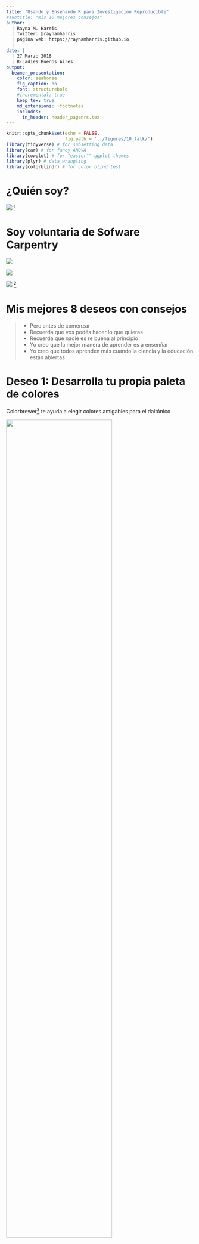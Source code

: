```yaml
---
title: "Usando y Enseñando R para Investigación Reproducible"
#subtitle: "mis 10 mejores consejos"
author: |
  | Rayna M. Harris 
  | Twitter: @raynamharris
  | página web: https://raynamharris.github.io
  |
date: |
  | 27 Marzo 2018
  | R-Ladies Buenos Aires
output:
  beamer_presentation:
    color: seahorse
    fig_caption: no
    font: structurebold
    #incremental: true
    keep_tex: true
    md_extensions: +footnotes
    includes:
      in_header: header_pagenrs.tex
---
```



```r
knitr::opts_chunk$set(echo = FALSE,
                      fig.path = '../figures/10_talk/')
library(tidyverse) # for subsetting data 
library(car) # for fancy ANOVA
library(cowplot) # for "easier"" ggplot themes
library(plyr) # data wrangling
library(colorblindr) # for color blind test
```

# ¿Quién soy? 

![](../figures/10_talk/twitter.png) 
[^1]

[^1]: https://twitter.com/raynamharris


# Soy voluntaria de Sofware Carpentry

![](../figures/10_talk/swc1.png)

![](../figures/10_talk/swc2.png)

![](../figures/10_talk/swc3.png)
[^2]

[^2]: https://software-carpentry.org/lessons/


# Mis mejores 8 deseos con consejos

>-  Pero antes de comenzar
>-  Recuerda que vos podés hacer lo que quieras
>-  Recuerda que nadie es re buena al principio 
>-  Yo creo que la mejor manera de aprender es a ensenñar
>-  Yo creo que todos aprenden más cuando la ciencia y la educación están abiertas 

# Deseo 1: Desarrolla tu propia paleta de colores

Colorbrewer[^1a] te ayuda a elegir colores amigables para el daltónico

![](../figures/10_talk/colorbrewer.png){width=75%}

[^1a]: http://colorbrewer2.org/

# Ejemplos de paleta de colores

```r
df <- read.table(header=TRUE, text='
 cond yval
    A 2
    B 2.5
    C 1.6
')

one <- ggplot(df, aes(x=cond, y=yval, fill=cond)) + geom_bar(stat="identity")

two <- ggplot(df, aes(x=cond, y=yval, fill=cond)) + geom_bar(stat="identity") + 
    scale_fill_manual(values=c("red", "green", "blue"))

three <- ggplot(df, aes(x=cond, y=yval, fill=cond)) + geom_bar(stat="identity") + 
    scale_fill_manual(values=c("#d95f02", "#1b9e77", "#7570b3"))

allthree <- plot_grid(one,two,three, nrow =1, labels = c(" Predeterminado", "     Basico", "  Personalizado"))
allthree

```

-  Basico: `+ scale_fill_manual(values=c("red", "green", "blue"))`
-  Personalizado: `+ scale_fill_manual(values=c("#d95f02", "#1b9e77", "#7570b3"))`

# Convertir HEX a RGB si necesita

![](../figures/10_talk/orange.png){width=50%}

![](../figures/10_talk/teal.png){width=50%}


![](../figures/10_talk/purple.png){width=50%}
[^1b]

[^1b]: https://www.webpagefx.com/web-design/hex-to-rgb/

# Confirme que tu palet es amigable con los daltónicos

colorblindr[^1c] simula deficiencias de visión del color

```r

p2 <- edit_colors(three, protan)
p3 <- edit_colors(three, deutan)
p4 <- edit_colors(three, tritan)

plot_grid(three, p2, p3, p4, labels = c("   original", "    protan", "    deutan", "    tritan"))
```

[^1c]: https://github.com/clauswilke/colorblindr

# Deseo 2: Usa leyendas graficas

```r
behavior <- read.csv("../results/behaviordata.csv", header = T)
behavior$APA2 <- factor(behavior$APA2, levels = c("yoked-consistent","consistent", "yoked-conflict","conflict")) ## relevel then rename factors treatment
behavior$Genotype <- factor(behavior$Genotype, levels = c("WT","FMR1KO")) # relevel genotype

proptime <- read.csv("../results/behaviorproptime.csv", header = T)
proptime$APA2 <- factor(proptime$APA2, levels = c("yoked-consistent","consistent", "yoked-conflict","conflict")) ## relevel then rename factors treatment
proptime$Genotype <- factor(proptime$Genotype, levels = c("WT","FMR1KO")) # relevel genotype
proptime$variable <- factor(proptime$variable, 
          levels = c("pTimeTarget", "pTimeCCW", "pTimeOPP", "pTimeCW"))

behavior$APA2 <- plyr::revalue(behavior$APA2, c("consistent" = "consistente", "conflict" = "conflicto", 
                                          "yoked-consistent" = "yoked-consistente", 
                                          "yoked-conflict" = "yoked-conflicto"))
proptime$APA2 <- plyr::revalue(proptime$APA2, c("consistent" = "consistente", "conflict" = "conflicto", 
                                          "yoked-consistent" = "yoked-consistente", 
                                          "yoked-conflict" = "yoked-conflicto"))
proptime$variable <- plyr::revalue(proptime$variable, c("pTimeTarget" = "objetivo", "pTimeCCW" = "izquierda", 
                                          "pTimeOPP" = "opuesto",  "pTimeCW" = "derecho"))

timespent <- proptime %>%
   # filter(APA2 %in% c("consistente","conflicto")) %>%
      filter(Genotype %in% c("WT")) %>%
    filter(TrainSessionComboNum == 6 ) %>%
  ggplot(aes(x = APA2, y = value,fill = variable)) + 
    geom_bar(position = "fill",stat = "identity") +
    scale_x_discrete(name="Grupo de entrenamiento") + 
  #facet_wrap(~APA2, nrow=1) +
  theme_cowplot(font_size = 14, line_size = 0.25) +
  theme(legend.title=element_blank()) +
  #theme(legend.position="none") +
  scale_y_continuous(name= "Proporción de tiempo ") +
  scale_fill_manual(values = c("#d01c8b", "#e5f5e0" ,"#a1d99b", "#31a354")) + 
  geom_hline(yintercept=c(0.25,0.50, 0.75), color="black" , linetype="dashed")
timespent
```

>- ¿Qué significa "objetivo", "izquierda", "opuesto" y "derecho"?
>- ¿Por qué el rosa "objetivo"?
>- ¿Por qué hay líneas discontinuas?

# Deseo 2: Usa leyendas graficas

```r
image <- ggdraw() + draw_image("../figures/10_talk/talk_pista.png", scale = 1)

ggdraw() +
  draw_plot(timespent, x = 0, y = 0, width = 0.82, height = 1) +
  draw_plot(image, x = 0.7, y = 0.5, width = 0.3, height = 0.6)
```

>- "objetivo", "izquierda", etc. son cuadrantes de una arena
>- Yo quería mostrar un uso desproporcionado del espacio
>- Use **cowplot**[^2] para agregar imágenes dentro de R

[^2]: **cowplot** https://cran.r-project.org/web/packages/cowplot/index.html

# Deseo 3: Usa *R Markdown* para la reproducibilidad 

![](../figures/10_talk/Rmarkdown.png){width=50%}
[^3] 

[^3]: https://rmarkdown.rstudio.com/authoring_quick_tour.html

# Deseo 4: Usa el control de versiones para la colaboración con otros y con vos en el futuro

![](../figures/10_talk/git-graphic-01.png){width=75%}
[^4]

[^4]: http://technetnepal.net/blogs/shirishamaharjan/archive/2017/05/07/expand-horizons-change-attitudes-git-and-github-workshop.aspx


# Deseo 5: Documenta su flujo de trabajo

Porque probablemente sea único y complejo

![](https://www.blogdelfotografo.com/wp-content/uploads/2016/05/mark-516279_1920.jpg){width=75%}
[^5a]

[^5a]: https://www.blogdelfotografo.com/workflow-flujo-trabajo-foto/

# Por ejemplo, puede enumerar los comandos por orden de operación

![](../figures/10_talk/unixworkflow.png){width=75%}
[^5b]

[^5b]:  https://github.com/raynamharris/FMR1CA1rnaseq

# Pruebe múltiples estrategias de organización y haga lo que funcione mejor para vos

![](../figures/10_talk/Rworkflow.png){width=75%}
[^5b]


# Punto medio resumen

- Deseo 1: Desarrolla tu propia paleta de colores
- Deseo 2: Usa leyendas graficas
- Deseo 3: Usa *R Markdown* para la reproducibilidad 
- Deseo 4: Usa el control de versiones para la colaboración
- Deseo 5: Documenta su flujo de trabajo

# Deseo 6: Me ayuda mejor las nuevas lecciones en español de Software Carpentry

![](../figures/10_talk/R-gapminder-es.png)

# Como podes ayudarme

>- Leer y comentar o editar en GitHub[^6a]
>- Particpar en el **Bug BBQ**[^6b] el Abril 11 y 12
>- Haga videos de usted leyendo y codificando junto con la lección[^6c]

[^6a]: https://swcarpentry.github.io/r-novice-gapminder-es/
[^6b]: https://carpentries.github.io/2018-04-bug-bbq/ 
[^6c]: https://www.youtube.com/watch?v=rQkfLaTdAvw

# Deseo 7: Convertirse en una instructor certificada

- Ahora, no hay instructoras en Argentina :(
- Aplica aquí: http://carpentries.github.io/instructor-training/

![](../figures/10_talk/joinus.png){width=75%}
[^7] 

[^7]: https://software-carpentry.org/team/

# Deseo 8: Organizar y / o asistir a un taller

![](../figures/10_talk/workshops.png){width=75%}
[^8] 

[^8]: https://software-carpentry.org/workshops/


# ¡Gracias por tu atención! ¡Mantengamonos en contacto!

Twitter: @raynamharris

Email: rayna.harris@gmail.com
